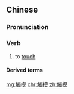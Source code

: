 {{also|触摸}}
==Chinese==
{{zh-forms|s=触摸}}

===Pronunciation===
{{zh-pron
|m=chùmō
|cat=v
}}

===Verb===
{{zh-verb}}

# to [[touch]]

====Derived terms====
{{zh-der|觸摸板}}

[[mg:觸摸]]
[[chr:觸摸]]
[[zh:觸摸]]